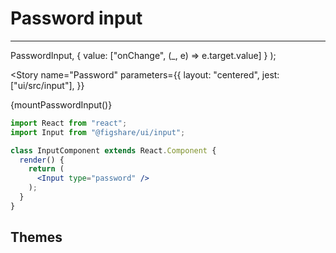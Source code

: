 

<Meta title="UI/Inputs/Password" component={PasswordInput} />

# Password input
---


  PasswordInput,
  { value: ["onChange", (_, e) => e.target.value] }
);


<Story 
  name="Password" 
  parameters={{
    layout: "centered",
    jest: ["ui/src/input"],
  }}
>
  {mountPasswordInput()}
</Story>


```jsx
import React from "react";
import Input from "@figshare/ui/input";

class InputComponent extends React.Component {
  render() {
    return (
      <Input type="password" />
    );
  }
}
```

<ArgsTable of={PasswordInput} />

## Themes

<Canvas>
  <UncontrolledPasswordInput type="password" theme="default" placeholder="Default theme" />
  <UncontrolledPasswordInput type="password" theme="underline" placeholder="Underline theme" />
  <UncontrolledPasswordInput type="password" theme="default" error={true} placeholder="Default theme - error" />
  <UncontrolledPasswordInput type="password" theme="underline" error={true} placeholder="Underline theme - error" />
  <UncontrolledPasswordInput type="password" theme="default" disabled={true} placeholder="Default theme - disabled" />
  <UncontrolledPasswordInput type="password" theme="underline" disabled={true} placeholder="Underline theme - disabled" />
</Canvas>